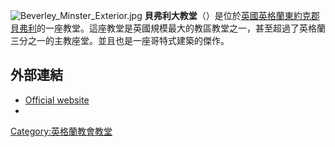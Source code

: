 {{expand|time=2015-01-20T07:32:27+00:00}}
{{refimprove|time=2015-01-20T07:32:27+00:00}}
[[File:Beverley_Minster_Exterior.jpg|thumb]]
'''貝弗利大教堂'''（{{lang-en|Beverley Minster}}）是位於[[英國|英國]][[英格蘭|英格蘭]][[東約克郡|東約克郡]][[貝弗利_(英格蘭)|貝弗利]]的一座教堂。這座教堂是英國規模最大的教區教堂之一，甚至超過了英格蘭三分之一的主教座堂。並且也是一座哥特式建築的傑作。
==外部連結==
{{Commons category|Beverley Minster}}
*[http://www.beverleyminster.org/ Official website]{{Wayback|url=http://www.beverleyminster.org/ |date=20071201005212 }}
*{{IoE|167285}}
{{Coord|53|50|21|N|0|25|29|W|type:landmark_scale:1000_region:GB|display=title}}
{{Authority control}}
[[Category:英格蘭教會教堂|Category:英格蘭教會教堂]]